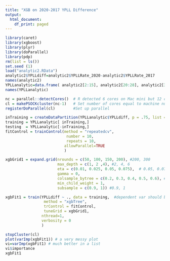 ```yaml
---
title: "XGB on 2020-2017 YPLL Difference"
output:
  html_document:
    df_print: paged
---
```


```r
library(caret)
library(xgboost)
library(plyr)
library(doParallel)
library(pdp)
rm(list = ls())
set.seed (1)
load("analytic2.RData")
analytic2$YPLLdiff=analytic2$YPLLRate_2020-analytic2$YPLLRate_2017
names(analytic2)
YPLLanalytic=data.frame( analytic2[2:15], analytic2[20:28], analytic2[31:45], analytic2[97:102], analytic2[108:113], analytic2[119:120], analytic2[124:128], analytic2[134:140], analytic2[146:150], analytic2["YPLLdiff"] )
names(YPLLanalytic)

nc = parallel::detectCores()  # R detected 6 cores on Mac mini but 12 cores on MacBook. Both computers have 6 physical cores, I guess it's hyperthreading
cl = makePSOCKcluster(nc-1)   # Set number of cores equal to machine number minus one
registerDoParallel(cl)        #Set up parallel

inTraining = createDataPartition(YPLLanalytic$YPLLdiff, p = .75, list = FALSE)
training = YPLLanalytic[ inTraining,]
testing  = YPLLanalytic[-inTraining,]
fitControl = trainControl(method = "repeatedcv",
                           number = 10,
                           repeats = 10,
                          allowParallel=TRUE
                          )

xgbGrid1 = expand.grid(nrounds = c(50, 100, 150, 200), #200, 300
                       max_depth = c(1, 2 ,4), #2, 4, 6
                       eta = c(0.01, 0.025, 0.05, 0.075),  # 0.05, 0.075
                       gamma = 0,
                       colsample_bytree = c(0.2, 0.3, 0.4, 0.5, 0.6), #6, 7, 8
                       min_child_weight = 1,
                       subsample = c(0.9, 1)) #0.9, 1

xgbFit1 = train(YPLLdiff ~ ., data = training,  #dependent var should be 2020-2017
                 method = "xgbTree", 
                 trControl = fitControl,
                 tuneGrid = xgbGrid1,
                nthread=1,
                verbosity = 0
                )

stopCluster(cl)
plot(varImp(xgbFit1)) # a very messy plot
vi=varImp(xgbFit1) # much better in a list
vi$importance
xgbFit1
```

